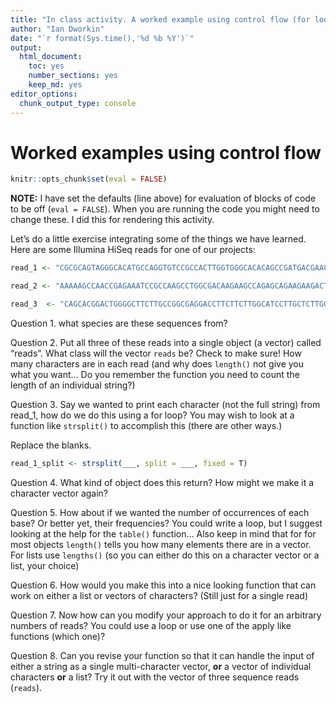 ```yaml
---
title: "In class activity. A worked example using control flow (for loops, if statements, etc)"
author: "Ian Dworkin"
date: "`r format(Sys.time(),'%d %b %Y')`"
output: 
  html_document: 
    toc: yes
    number_sections: yes
    keep_md: yes
editor_options: 
  chunk_output_type: console
---
```



# Worked examples using control flow

```r
knitr::opts_chunk$set(eval = FALSE)
```

**NOTE:** I have set the defaults (line above) for evaluation of blocks of code to be off (`eval = FALSE`). When you are running the code you might need to change these. I did this for rendering this activity.

Let's do a little exercise integrating some of the things we have learned. Here are some Illumina HiSeq reads for one of our projects:

```r
read_1 <- "CGCGCAGTAGGGCACATGCCAGGTGTCCGCCACTTGGTGGGCACACAGCCGATGACGAACGGGCTCCTTGACTATAATCTGACCCGTTTGCGTTTGGGTGACCAGGGAGAACTGGTGCTCCTGC"

read_2 <- "AAAAAGCCAACCGAGAAATCCGCCAAGCCTGGCGACAAGAAGCCAGAGCAGAAGAAGACTGCTGCGGCTCCCGCTGCCGGCAAGAAGGAGGCTGCTCCCTCGGCTGCCAAGCCAGCTGCCGCTG"

read_3  <- "CAGCACGGACTGGGGCTTCTTGCCGGCGAGGACCTTCTTCTTGGCATCCTTGCTCTTGGCCTTGGCGGCCGCGGTCGTCTTTACGGCCGCGGGCTTCTTGGCAGCAGCACCGGCGGTCGCTGGC"
```

Question 1. what species are these sequences from?

Question 2. Put all three of these reads into a single object (a vector) called "reads".  What class will the vector `reads` be? Check to make sure! How many characters are in each read (and why does `length()` not give you what you want... Do you remember the function you need to count the length of an individual string?)

Question 3. Say we wanted to print each character (not the full string) from read_1, how do we do this using a for loop? You may wish to look at a function like `strsplit()` to accomplish this (there are other ways.)

Replace the blanks.
```r
read_1_split <- strsplit(___, split = ___, fixed = T) 
```

Question 4. What kind of object does this return? How might we make it a character vector again?

Question 5. How about if we wanted the number of occurrences of each base? Or better yet, their frequencies? You could write a loop, but I suggest looking at the help for the `table()` function... Also keep in mind that for for most objects `length()` tells you how many elements there are in a vector. For lists use `lengths()` (so you can either do this on a character vector or a list, your choice)

Question 6. How would you make this into a nice looking function that can work on either  a list or vectors of characters? (Still just for a single read)

Question 7. Now how can you modify your approach to do it for an arbitrary numbers of reads? You could use a loop or use one of the apply like functions (which one)?

Question 8. Can you revise your function so that it can handle the input of either a string as a single multi-character vector, **or** a vector of individual characters **or** a list? Try it out with the vector of three sequence reads (`reads`).  
